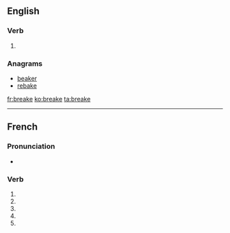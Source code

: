==English==

===Verb===
{{head|en|verb}}

# {{obsolete spelling of|break|lang=en}}

===Anagrams===
* [[beaker#English|beaker]]
* [[rebake#English|rebake]]

[[fr:breake]]
[[ko:breake]]
[[ta:breake]]

----

{{also|breaké}}

==French==

===Pronunciation===
* {{homophones|breakent|breakes|lang=fr}}

===Verb===
{{fr-verb form}}

# {{conjugation of|breaker||1|s|pres|ind|lang=fr}}
# {{conjugation of|breaker||3|s|pres|ind|lang=fr}}
# {{conjugation of|breaker||1|s|pres|sub|lang=fr}}
# {{conjugation of|breaker||3|s|pres|sub|lang=fr}}
# {{conjugation of|breaker||2|s|imp|lang=fr}}

{{rfc-auto}}